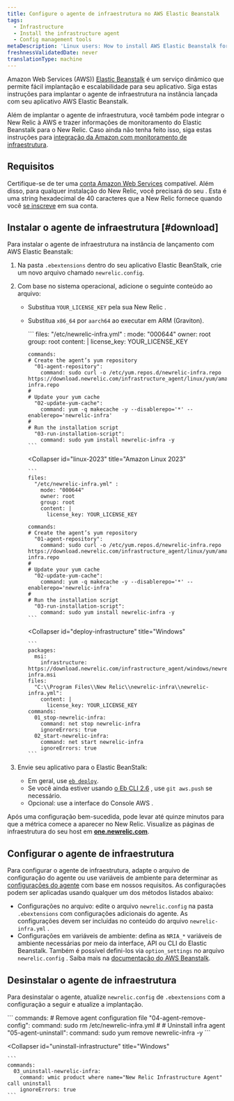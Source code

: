 ```yaml
---
title: Configure o agente de infraestrutura no AWS Elastic Beanstalk
tags:
  - Infrastructure
  - Install the infrastructure agent
  - Config management tools
metaDescription: 'Linux users: How to install AWS Elastic Beanstalk for New Relic''s infrastructure agent.'
freshnessValidatedDate: never
translationType: machine
---
```


Amazon Web Services (AWS)) [Elastic Beanstalk](https://aws.amazon.com/elasticbeanstalk) é um serviço dinâmico que permite fácil implantação e escalabilidade para seu aplicativo. Siga estas instruções para implantar o agente de infraestrutura na instância lançada com seu aplicativo AWS Elastic Beanstalk.

Além de implantar o agente de infraestrutura, você também pode integrar o New Relic à AWS e trazer informações de monitoramento do Elastic Beanstalk para o New Relic. Caso ainda não tenha feito isso, siga estas instruções para [integração da Amazon com monitoramento de infraestrutura](/docs/infrastructure/infrastructure-integrations/getting-started/connect-aws-integrations-infrastructure).

## Requisitos

Certifique-se de ter uma [conta Amazon Web Services](http://aws.amazon.com/elasticbeanstalk/) compatível. Além disso, para qualquer instalação do New Relic, você precisará do seu <InlinePopover type="licenseKey"/>. Esta é uma string hexadecimal de 40 caracteres que a New Relic fornece quando você [se inscreve](http://newrelic.com/signup "O link abre em uma nova janela") em sua conta.

## Instalar o agente de infraestrutura [#download]

Para instalar o agente de infraestrutura na instância de lançamento com AWS Elastic Beanstalk:

1. Na pasta `.ebextensions` dentro do seu aplicativo Elastic BeanStalk, crie um novo arquivo chamado `newrelic.config`.

2. Com base no sistema operacional, adicione o seguinte conteúdo ao arquivo:

   * Substitua `YOUR_LICENSE_KEY` pela sua New Relic <InlinePopover type="licenseKey"/>.

   * Substitua `x86_64` por `aarch64` ao executar em ARM (Graviton).

     <CollapserGroup>
       <Collapser
         id="linux-2"
         title="Amazon Linux 2"
       >
         ```
         files:
           "/etc/newrelic-infra.yml" :
             mode: "000644"
             owner: root
             group: root
             content: |
               license_key: YOUR_LICENSE_KEY

         commands:
         # Create the agent’s yum repository
           "01-agent-repository":
             command: sudo curl -o /etc/yum.repos.d/newrelic-infra.repo https://download.newrelic.com/infrastructure_agent/linux/yum/amazonlinux/2/x86_64/newrelic-infra.repo
         #
         # Update your yum cache
           "02-update-yum-cache":
             command: yum -q makecache -y --disablerepo='*' --enablerepo='newrelic-infra'
         #
         # Run the installation script
           "03-run-installation-script":
             command: sudo yum install newrelic-infra -y
         ```
       </Collapser>

       <Collapser
         id="linux-2023"
         title="Amazon Linux 2023"
       >
         ```
         files:
           "/etc/newrelic-infra.yml" :
             mode: "000644"
             owner: root
             group: root
             content: |
               license_key: YOUR_LICENSE_KEY

         commands:
         # Create the agent’s yum repository
           "01-agent-repository":
             command: sudo curl -o /etc/yum.repos.d/newrelic-infra.repo https://download.newrelic.com/infrastructure_agent/linux/yum/amazonlinux/2023/x86_64/newrelic-infra.repo
         #
         # Update your yum cache
           "02-update-yum-cache":
             command: yum -q makecache -y --disablerepo='*' --enablerepo='newrelic-infra'
         #
         # Run the installation script
           "03-run-installation-script":
             command: sudo yum install newrelic-infra -y
         ```
       </Collapser>

       <Collapser
         id="deploy-infrastructure"
         title="Windows"
       >
         ```
         packages:
           msi:
             infrastructure: https://download.newrelic.com/infrastructure_agent/windows/newrelic-infra.msi
         files:
           "C:\\Program Files\\New Relic\\newrelic-infra\\newrelic-infra.yml":
             content: |
               license_key: YOUR_LICENSE_KEY
         commands:
           01_stop-newrelic-infra:
             command: net stop newrelic-infra
             ignoreErrors: true
           02_start-newrelic-infra:
             command: net start newrelic-infra
             ignoreErrors: true
         ```
       </Collapser>
     </CollapserGroup>

3. Envie seu aplicativo para o Elastic BeanStalk:

   * Em geral, use [`eb deploy`](http://docs.aws.amazon.com/elasticbeanstalk/latest/dg/eb3-deploy.html).
   * Se você ainda estiver usando [o Eb CLI 2.6](http://docs.aws.amazon.com/elasticbeanstalk/latest/dg/eb-cli.html) , use `git aws.push` se necessário.
   * Opcional: use a interface do Console AWS .

Após uma configuração bem-sucedida, pode levar até quinze minutos para que a métrica comece a aparecer no New Relic. Visualize as páginas de infraestrutura do seu host em <DNT>**[one.newrelic.com](https://one.newrelic.com/all-capabilities)**</DNT>.

## Configurar o agente de infraestrutura

Para configurar o agente de infraestrutura, adapte o arquivo de configuração do agente ou use variáveis de ambiente para determinar as [configurações do agente](/docs/infrastructure/install-infrastructure-agent/configuration/infrastructure-agent-configuration-settings/) com base em nossos requisitos. As configurações podem ser aplicadas usando qualquer um dos métodos listados abaixo:

* Configurações no arquivo: edite o arquivo `newrelic.config` na pasta `.ebextensions` com configurações adicionais do agente. As configurações devem ser incluídas no conteúdo do arquivo `newrelic-infra.yml` .
* Configurações em variáveis de ambiente: defina as `NRIA_*` variáveis de ambiente necessárias por meio da interface, API ou CLI do Elastic Beanstalk. Também é possível defini-los via `option_settings` no arquivo `newrelic.config` . Saiba mais na [documentação do AWS Beanstalk](https://docs.aws.amazon.com/elasticbeanstalk/latest/dg/environments-cfg-softwaresettings.html).

## Desinstalar o agente de infraestrutura

Para desinstalar o agente, atualize `newrelic.config` de `.ebextensions` com a configuração a seguir e atualize a implantação.

<CollapserGroup>
  <Collapser
    id="uninstall-agent-linux-ami"
    title="Amazon Linux"
  >
    ```
    commands:
    	# Remove agent configuration file
    	  "04-agent-remove-config":
    	    command: sudo rm /etc/newrelic-infra.yml
    	#
    	# Uninstall infra agent
    	  "05-agent-uninstall":
    	    command: sudo yum remove newrelic-infra -y
    ```
  </Collapser>

  <Collapser
    id="uninstall-infrastructure"
    title="Windows"
  >
    ```
    commands:
      03_uninstall-newrelic-infra:
        command: wmic product where name="New Relic Infrastructure Agent" call uninstall
        ignoreErrors: true
    ```
  </Collapser>
</CollapserGroup>